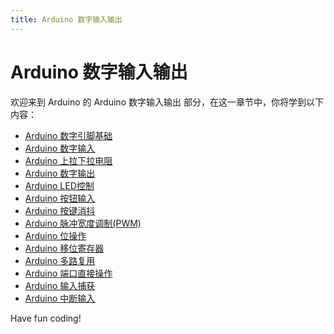 ```yaml
---
title: Arduino 数字输入输出
---
```


# Arduino 数字输入输出

欢迎来到 Arduino 的 Arduino 数字输入输出 部分，在这一章节中，你将学到以下内容：

- [Arduino 数字引脚基础](./0-arduino-digital-pin-base.mdx)
- [Arduino 数字输入](./1-arduino-digital-input.mdx)
- [Arduino 上拉下拉电阻](./2-arduino-pull-up-and-pull-down-resistors.mdx)
- [Arduino 数字输出](./3-arduino-digital-output.mdx)
- [Arduino LED控制](./4-arduino-led-control.mdx)
- [Arduino 按钮输入](./5-arduino-button-input.mdx)
- [Arduino 按键消抖](./6-arduino-key-anti-shake.mdx)
- [Arduino 脉冲宽度调制(PWM)](./7-arduino-pulse-width-modulation-pwm.mdx)
- [Arduino 位操作](./8-arduino-bit-manipulation.mdx)
- [Arduino 移位寄存器](./9-arduino-shift-register.mdx)
- [Arduino 多路复用](./10-arduino-multiplexing.mdx)
- [Arduino 端口直接操作](./11-direct-operation-of-the-arduino-port.mdx)
- [Arduino 输入捕获](./12-arduino-input-capture.mdx)
- [Arduino 中断输入](./13-arduino-interrupt-input.mdx)

Have fun coding!